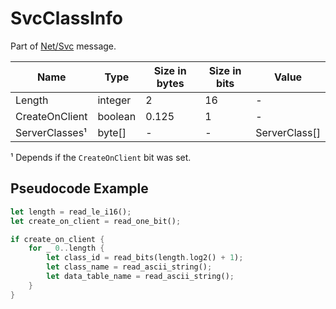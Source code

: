 # SvcClassInfo

Part of [Net/Svc](../netsvc) message.

<!-- @dem-gen-begin:SvcClassInfo -->
| Name | Type | Size in bytes | Size in bits | Value |
| --- | --- | --- | --- | --- |
| Length | integer | 2 | 16 | - |
| CreateOnClient | boolean | 0.125 | 1 | - |
| ServerClasses¹ | byte[] | - | - | ServerClass[] |

¹ Depends if the `CreateOnClient` bit was set.

<!-- @dem-gen-end:SvcClassInfo -->

## Pseudocode Example

```rust
let length = read_le_i16();
let create_on_client = read_one_bit();

if create_on_client {
    for _ 0..length {
        let class_id = read_bits(length.log2() + 1);
        let class_name = read_ascii_string();
        let data_table_name = read_ascii_string();
    }
}
```
